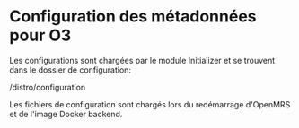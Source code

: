 # Configuration des métadonnées pour O3

Les configurations sont chargées par le module Initializer et se trouvent dans le dossier de configuration:

/distro/configuration

Les fichiers de configuration sont chargés lors du redémarrage d'OpenMRS et de l'image Docker backend.